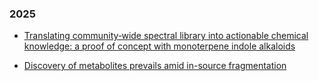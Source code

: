 ### 2025

* [Translating community‑wide spectral library into actionable chemical knowledge: a proof of concept with monoterpene indole alkaloids](https://doi.org/10.1186/s13321-025-01009-0)

* [Discovery of metabolites prevails amid in-source fragmentation](https://doi.org/10.1038/s42255-025-01239-4)
